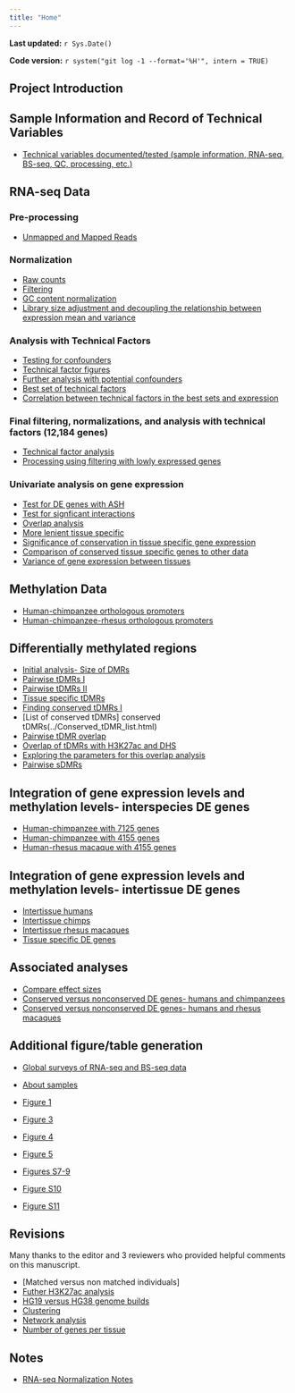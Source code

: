 ```yaml
---
title: "Home"
---
```


**Last updated:** `r Sys.Date()`

**Code version:** `r system("git log -1 --format='%H'", intern = TRUE)`

## Project Introduction

## Sample Information and Record of Technical Variables

*  [Technical variables documented/tested (sample information, RNA-seq, BS-seq, QC, processing, etc.)](../docs/List_technical_variables.docx)

## RNA-seq Data

### Pre-processing

*  [Unmapped and Mapped Reads](../analysis/Plots_unmapped_mapped_RNAseq_reads.html)

### Normalization

*  [Raw counts](../analysis/Normalization_plots.html)
*  [Filtering](../analysis/Filtering_analysis.html)
*  [GC content normalization](../analysis/GC_content_normalization_CHT.html)
*  [Library size adjustment and decoupling the relationship between expression mean and variance](../analysis/TMM_voom_on_GC_normalized_data.html)

### Analysis with Technical Factors

*  [Testing for confounders](../analysis/Tech_factor_analysis1_gene_exp.html)
*  [Technical factor figures](../analysis/Technical_factor_figures.html)
*  [Further analysis with potential confounders](../analysis/Analysis_of_confounders2_gene_exp.html)
*  [Best set of technical factors](../analysis/GLMnet_gene_exp.html)
*  [Correlation between technical factors in the best sets and expression](../analysis/Follow_up_best_set_tech_factors.html)

### Final filtering, normalizations, and analysis with technical factors (12,184 genes)

*  [Technical factor analysis](../analysis/PC_RNA_seq.html)
*  [Processing using filtering with lowly expressed genes](../analysis/Correlation_bet_tech_factors_in_best_set_and_expression_stringent_filtering.html)

### Univariate analysis on gene expression

* [Test for DE genes with ASH](../analysis/DE_RIN_Plus_ASH.html)
* [Test for signficant interactions](../analysis/DE_RIN_Interactions_Plus_ASH.html)
* [Overlap analysis](../analysis/Recapitulate_Pai_2011.html)
* [More lenient tissue specific](../analysis/More_lenient_tissue_specific.html)
* [Significance of conservation in tissue specific gene expression](../analysis/Tissue_specific_overlap.html)
* [Comparison of conserved tissue specific genes to other data](../analysis/Comparison_to_GTEx.html)
* [Variance of gene expression between tissues](../analysis/Human_chimp_var.html)

## Methylation Data

*  [Human-chimpanzee orthologous promoters](../analysis/Hg19_PanTro3_TSS.html)
*  [Human-chimpanzee-rhesus orthologous promoters](../analysis/hg19_to_rhesus_and_chimp_coor.html)



## Differentially methylated regions

*  [Initial analysis- Size of DMRs](../analysis/Compare_methylated_regions.html)
*  [Pairwise tDMRs I](../analysis/Finding_DMRs.html)
*  [Pairwise tDMRs II](../analysis/Pairwise_tDMRs.html)
*  [Tissue specific tDMRs](../analysis/tissue_specific_tDMRs.html)
*  [Finding conserved tDMRs I](../analysis/Finding_conserved_DMRs.html)
*  [List of conserved tDMRs] conserved tDMRs(../Conserved_tDMR_list.html)
*  [Pairwise tDMR overlap](../analysis/Pairwise_tDMR_overlap.html)
*  [Overlap of tDMRs with H3K27ac and DHS](Overlap_H3K27ac.html) 
*  [Exploring the parameters for this overlap analysis](../analysis/Overlap_reg_features.html)
*  [Pairwise sDMRs](../analysis/Pairwise_SDMRs.html)


## Integration of gene expression levels and methylation levels- interspecies DE genes

* [Human-chimpanzee with 7125 genes](../analysis/Final_effect_size_human_chimp.html)
* [Human-chimpanzee with 4155 genes](../analysis/Final_effect_size_human_chimp_4155.html)
* [Human-rhesus macaque with 4155 genes](../analysis/Final_effect_size_human_rhesus_4155.html)

## Integration of gene expression levels and methylation levels- intertissue DE genes

* [Intertissue humans](../analysis/Final_effect_size_human_tissues.html)
* [Intertissue chimps](../analysis/Final_effect_size_chimp_tissues.html)
* [Intertissue rhesus macaques](../analysis/Final_effect_size_rhesus_tissues_4155.html)
* [Tissue specific DE genes](../analysis/Final_effect_size_tissue_specific.html)

## Associated analyses

* [Compare effect sizes](../analysis/Compare_effect_sizes_DE_pairs.html)
* [Conserved versus nonconserved DE genes- humans and chimpanzees](../analysis/Conserved_nonconserved_correlation.html)
* [Conserved versus nonconserved DE genes- humans and rhesus macaques](../analysis/Conserved_nonconserved_correlation_rhesus.html)


## Additional figure/table generation

* [Global surveys of RNA-seq and BS-seq data](../analysis/gene_exp_corr.html)
* [About samples](../analysis/Figures_samples_info.html)

* [Figure 1](../analysis/Figure_1.html)
* [Figure 3](../analysis/Figures_methylation.html)
* [Figure 4](../analysis/Final_effect_size_figure_4.html)
* [Figure 5](../analysis/Final_effect_size_figure_5.html)
* [Figures S7-9](../analysis/Supplementary_figures_clustering.html)
* [Figure S10](../analysis/Figure_Supplementary10.html)
* [Figure S11](../analysis/Figure_Supplementary11.html)

## Revisions

Many thanks to the editor and 3 reviewers who provided helpful comments on this manuscript. 

* [Matched versus non matched individuals]
* [Futher H3K27ac analysis](../analysis/Revisions_H3K27ac.html)
* [HG19 versus HG38 genome builds](../analysis/Revisions_genomes.html)
* [Clustering](../analysis/Supplementary_figures_clustering.html)
* [Network analysis](../analysis/revisions_networks.html)
* [Number of genes per tissue](../analysis/revisions_misc.html)

## Notes

*  [RNA-seq Normalization Notes](../docs/Normalization_Notes.docx)




